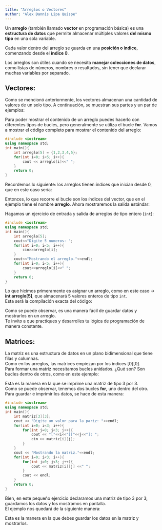```yaml
---
title: "Arreglos o Vectores"
author: "Alex Dannis Lipa Quispe"
---
```


Un **arreglo** (también llamado **vector** en programación básica) es una **estructura de datos** que permite almacenar múltiples valores **del mismo tipo** en una sola variable.

Cada valor dentro del arreglo se guarda en una **posición o índice**, comenzando desde el **índice 0**.

Los arreglos son útiles cuando se necesita **manejar colecciones de datos**, como listas de números, nombres o resultados, sin tener que declarar muchas variables por separado.

## Vectores:

Como se mencionó anteriormente, los vectores almacenan una cantidad de valores de un solo tipo. A continuación, se muestran sus partes y un par de ejemplos:

```{=latex}
\begin{tcolorbox}[custombox]
\begin{verbatim}
// se tiene el tipo de dato entero -> int arreglo[5] es necesario que
tenga los corchetes y la cantidad de valores que vamos a utilizar.
    
    int arreglo[5] = {1,2,3,4,5}; 
    
// en este ejemplo lo asignamos de manera directa en el código.
\end{verbatim}
\end{tcolorbox}
```

Para poder mostrar el contenido de un arreglo puedes hacerlo con diferentes tipos de bucles, pero generalmente se utiliza el bucle **for**. Vamos a mostrar el código completo para mostrar el contenido del arreglo:

``` cpp
#include <iostream>
using namespace std;
int main(){
    int arreglo[5] = {1,2,3,4,5};
    for(int i=0; i<5; i++){
        cout << arreglo[i]<<" ";
    }
    return 0;
}
```

Recordemos lo siguiente: los arreglos tienen índices que inician desde 0, que en este caso sería:

```{=latex}
\begin{tcolorbox}[custombox]
\begin{verbatim}
    tipo nombre[cantidad]      valores 
    int     arreglo[5]     = {1, 2, 3, 4, 5};
              
    Los índices son ->        0, 1, 2, 3, 4
\end{verbatim}
\end{tcolorbox}
```

Entonces, lo que recorre el bucle son los índices del vector, que en el ejemplo tiene el nombre **arreglo**. Ahora mostraremos la salida estándar:

```{=latex}
\begin{tcolorbox}[custombox]
\begin{verbatim}
1 2 3 4 5
\end{verbatim}
\end{tcolorbox}
```

Hagamos un ejercicio de entrada y salida de arreglos de tipo entero (`int`):

``` cpp
#include <iostream>
using namespace std;
int main(){
    int arreglo[5];
    cout<<"Digite 5 numeros: ";
    for(int i=0; i<5; i++){
        cin>>arreglo[i];
    }
    cout<<"Mostrando el arreglo."<<endl;
    for(int i=0; i<5; i++){
        cout<<arreglo[i]<<" ";
    }
    return 0;
}
```

Lo que hicimos primeramente es asignar un arreglo, como en este caso -\> **int arreglo\[5\]**, que almacenará 5 valores enteros de tipo `int`.\
Esta será la compilación exacta del código:

```{=latex}
\begin{tcolorbox}[custombox]
\begin{verbatim}
Digite 5 numeros: 1 2 3 4 5
Mostrando el arreglo.
1 2 3 4 5
\end{verbatim}
\end{tcolorbox}
```

Como se puede observar, es una manera fácil de guardar datos y mostrarlos en un arreglo.\
Te invito a que practiques y desarrolles tu lógica de programación de manera constante.

## Matrices:

La matriz es una estructura de datos en un plano bidimensional que tiene filas y columnas.\
Como en los arreglos, las matrices empiezan por los índices \[0\]\[0\].\
Para formar una matriz necesitamos bucles anidados. ¿Qué son? Son bucles dentro de otros, como en este ejemplo:

```{=latex}
\begin{tcolorbox}[custombox]
\begin{verbatim}
    for(int i=0; i<3; i++){
        for(int j=0; j<3; j++){
            cout<<[i][j]<< " ";
        }
        cout << endl;
    }
\end{verbatim}
\end{tcolorbox}
```

Esta es la manera en la que se imprime una matriz de tipo 3 por 3.\
Como se puede observar, tenemos dos bucles **for**, uno dentro del otro.\
Para guardar e imprimir los datos, se hace de esta manera:

``` cpp
#include <iostream>
using namespace std;
int main(){
    int matriz[3][3];
    cout << "Digite un valor para la pariz: "<<endl;
    for(int i=0; i<3; i++){
        for(int j=0; j<3; j++){
            cout << "["<<i<<"]["<<j<<"]: ";
            cin >> matriz[i][j];
        }
    }
    cout << "Mostrando la matriz."<<endl;
    for(int i=0; i<3; i++){
        for(int j=0; j<3; j++){
            cout << matriz[i][j] <<" ";
        }
        cout << endl;
    }
    return 0;
}
```

Bien, en este pequeño ejercicio declaramos una matriz de tipo 3 por 3, guardamos los datos y los mostramos en pantalla.\
El ejemplo nos quedará de la siguiente manera:

```{=latex}
\begin{tcolorbox}[custombox]
\begin{verbatim}
Digite un valor para la pariz:
[0][0]: 1
[0][1]: 2
[0][2]: 3
[1][0]: 4
[1][1]: 5
[1][2]: 6
[2][0]: 7
[2][1]: 8
[2][2]: 9
Mostrando la matriz.
1 2 3
4 5 6
7 8 9
\end{verbatim}
\end{tcolorbox}
```

Esta es la manera en la que debes guardar los datos en la matriz y mostrarlos.
